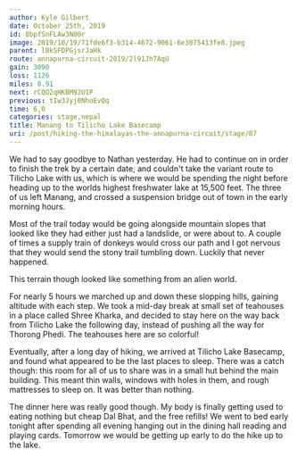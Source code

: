 ```yaml
---
author: Kyle Gilbert
date: October 25th, 2019
id: 0bpfSnFLAw3N00r
image: 2019/10/19/71fde6f3-b314-4672-9061-6e3075413fe8.jpeg
parent: lBkSFDPGjsrJaHk
route: annapurna-circuit-2019/2l91Jh7AqU
gain: 3090
loss: 1126
miles: 8.91
next: rCQO2qHKBM92U1P
previous: tIw3Jyj0NhoEvQq
time: 6,0
categories: stage,nepal
title: Manang to Tilicho Lake Basecamp
uri: /post/hiking-the-himalayas-the-annapurna-circuit/stage/07
---
```


<Stats />

<Route />

We had to say goodbye to Nathan yesterday. He had to continue on in order to
finish the trek by a certain date, and couldn't take the variant route to
Tilicho Lake with us, which is where we would be spending the night before heading
up to the worlds highest freshwater lake at 15,500 feet. The three of
us left Manang, and crossed a suspension bridge out of town in the early
morning hours.

Most of the trail today would be going alongside mountain slopes that looked
like they had either just had a landslide, or were about to. A couple of times
a supply train of donkeys would cross our path and I got nervous that they
would send the stony trail tumbling down. Luckily that never happened.

This terrain though looked like something from an alien world.

For nearly 5 hours we marched up and down these slopping hills, gaining altitude
with each step. We took a mid-day break at small set of teahouses in a place
called Shree Kharka, and decided to stay here on the way back from Tilicho Lake
the following day, instead of pushing all the way for Thorong Phedi. The
teahouses here are so colorful!

Eventually, after a long day of hiking, we arrived at Tilicho Lake Basecamp,
and found what appeared to be the last places to sleep. There was a catch though:
this room for all of us to share was in a small hut behind the main building.
This meant thin walls, windows with holes in them, and rough mattresses to sleep
on. It was better than nothing.

The dinner here was really good though. My body is finally getting used to eating
nothing but cheap Dal Bhat, and the free refills! We went to bed early tonight
after spending all evening hanging out in the dining hall reading and playing cards.
Tomorrow we would be getting up early to do the hike up to the lake.
